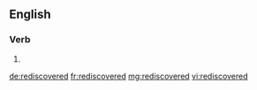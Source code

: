 ==English==

===Verb===
{{head|en|verb form}}

# {{en-past of|rediscover}}

[[de:rediscovered]]
[[fr:rediscovered]]
[[mg:rediscovered]]
[[vi:rediscovered]]